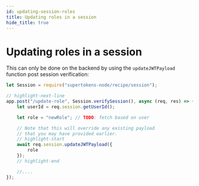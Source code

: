 ```yaml
---
id: updating-session-roles
title: Updating roles in a session
hide_title: true
---
```


<!-- COPY DOCS -->
<!-- ./thirdpartyemailpassword/common-customizations/user-roles/updating-session-roles.mdx -->



# Updating roles in a session

This can only be done on the backend by using the `updateJWTPayload` function post session verification:

<BackendSDKTabs>
<TabItem value="nodejs">

```js
let Session = require("supertokens-node/recipe/session");

// highlight-next-line
app.post("/update-role", Session.verifySession(), async (req, res) => {
    let userId = req.session.getUserId();

    let role = "newRole"; // TODO: fetch based on user

    // Note that this will override any existing payload
    // that you may have provided earlier.
    // highlight-start
    await req.session.updateJWTPayload({
        role
    });
    // highlight-end

    //....
});
```
</TabItem>
</BackendSDKTabs>